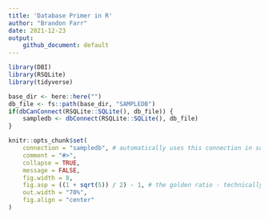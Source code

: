 ```yaml
---
title: 'Database Primer in R'
author: "Brandon Farr"
date: 2021-12-23
output:
    github_document: default
---
```


```r
library(DBI)
library(RSQLite)
library(tidyverse)

base_dir <- here::here("")
db_file <- fs::path(base_dir, "SAMPLEDB")
if(dbCanConnect(RSQLite::SQLite(), db_file)) {
    sampledb <- dbConnect(RSQLite::SQLite(), db_file)
}

knitr::opts_chunk$set(
    connection = "sampledb", # automatically uses this connection in sql chunks 
    comment = "#>", 
    collapse = TRUE, 
    message = FALSE,
    fig.width = 8,
    fig.asp = ((1 + sqrt(5)) / 2) - 1, # the golden ratio - technically, the b proportion of a+b when a is 1
    out.width = "70%",
    fig.align = "center"
)
```

